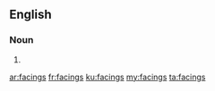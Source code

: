==English==

===Noun===
{{head|en}}

# {{plural of|facing}}

[[ar:facings]]
[[fr:facings]]
[[ku:facings]]
[[my:facings]]
[[ta:facings]]